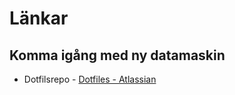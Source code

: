 = Länkar =


== Komma igång med ny datamaskin ==
* Dotfilsrepo - [[ https://www.atlassian.com/git/tutorials/dotfiles | Dotfiles - Atlassian ]]
